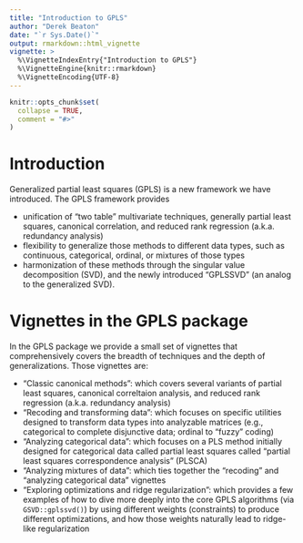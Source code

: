 ```yaml
---
title: "Introduction to GPLS"
author: "Derek Beaton"
date: "`r Sys.Date()`"
output: rmarkdown::html_vignette
vignette: >
  %\VignetteIndexEntry{"Introduction to GPLS"}
  %\VignetteEngine{knitr::rmarkdown}
  %\VignetteEncoding{UTF-8}
---
```


```r
knitr::opts_chunk$set(
  collapse = TRUE,
  comment = "#>"
)
```

# Introduction

Generalized partial least squares (GPLS) is a new framework we have introduced. The GPLS framework provides 

- unification of "two table" multivariate techniques, generally partial least squares, canonical correlation, and reduced rank regression (a.k.a. redundancy analysis)
- flexibility to generalize those methods to different data types, such as continuous, categorical, ordinal, or mixtures of those types
- harmonization of these methods through the singular value decomposition (SVD), and the newly introduced "GPLSSVD" (an analog to the generalized SVD). 


# Vignettes in the GPLS package

In the GPLS package we provide a small set of vignettes that comprehensively covers the breadth of techniques and the depth of generalizations. Those vignettes are:

- "Classic canonical methods": which covers several variants of partial least squares, canonical correltaion analysis, and reduced rank regression (a.k.a. redundancy analysis)
- "Recoding and transforming data": which focuses on specific utilities designed to transform data types into analyzable matrices (e.g., categorical to complete disjunctive data; ordinal to "fuzzy" coding)
- "Analyzing categorical data": which focuses on a PLS method initially designed for categorical data called partial least squares called "partial least squares correspondence analysis" (PLSCA)
- "Analyzing mixtures of data": which ties together the "recoding" and "analyzing categorical data" vignettes
- "Exploring optimizations and ridge regularization": which provides a few examples of how to dive more deeply into the core GPLS algorithms (via `GSVD::gplssvd()`) by using different weights (constraints) to produce different optimizations, and how those weights naturally lead to ridge-like regularization

